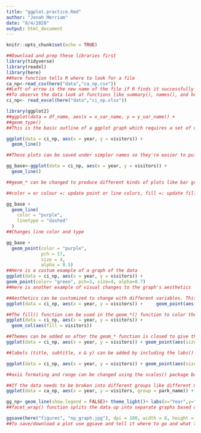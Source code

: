 ```yaml
---
title: "ggplot.practice.Rmd"
author: "Jonah Merriam"
date: "8/4/2020"
output: html_document
---
```


```r
knitr::opts_chunk$set(echo = TRUE)
```

```r
##Download and prep these libraries first
library(tidyverse)
library(readxl)
library(here)
##here function tells R where to look for a file
ca_np<-read_csv(here("data","ca_np.csv"))
##Left of arrow is the new name of the file if R finds it successfully (check the global environment for it)
##To observe the data look at functions like summary(), names(), and head() to get a better idea of the data structure 
ci_np<- read_excel(here("data","ci_np.xlsx"))
```

```r
library(ggplot2)
##ggplot(data = df_name, aes(x = x_var_name, y = y_var_name)) + 
##geom_type()
##This is the basic outline of a ggplot graph which requires a set of data, x &y variables, and the type of graph is determined by the geom_type

ggplot(data = ci_np, aes(x = year, y = visitors)) +
  geom_line()

##These plots can be saved under simpler names so they're easier to pull up

gg_base<-ggplot(data = ci_np, aes(x = year, y = visitors)) +
  geom_line()

##geom_* can be changed to produce different kinds of plots like bar graphs (col) point graphs (point) line graphs (line) ect

```

```r
##color = or colour =: update point or line colors, fill =: update fill color for objects with areas, linetype =: update the line type (dashed, long dash, etc.), pch =: update the point style, size =: update the element size (e.g. of points or line thickness), alpha =: update element opacity (1 = opaque, 0 = transparent)

gg_base +
  geom_line(
    color = "purple",
    linetype = "dashed"
  )
##Changes line color and type

gg_base + 
  geom_point(color = "purple",
             pch = 17,
             size = 4,
             alpha = 0.5)
##Here is a costum example of a graph of the data
ggplot(data = ci_np, aes(x = year, y = visitors)) +
geom_point(color= "green", pch=3, size=4, alpha=0.7)
##Here is another example of visual changes to the graph's aesthetics  

##Aesthetics can be customized to change with different variables. This is done by the function aes() and those variables are found within () and within the geom_* function's () aswell 
ggplot(data = ci_np, aes(x = year, y = visitors)) +     geom_point(aes(size=visitors, color=visitors), alpha = 0.5)

##The fill() function can be used in the geom_*() function to color the differences in the variables into the plot based on a color spectrum
ggplot(data = ci_np, aes(x = year, y = visitors)) + 
  geom_col(aes(fill = visitors))
```

```r
##Themes can be added on after the geom_* function is closed to give the graph a theme() 
ggplot(data = ci_np, aes(x = year, y = visitors)) + geom_point(aes(size=visitors,color=visitors),alpha=0.5)+ theme_minimal()

```

```r
##labels (title, subtitle, x & y) can be added by including the labs() function 

ggplot(data = ci_np, aes(x = year, y = visitors)) + geom_point(aes(size=visitors,color=visitors),alpha=0.5)+ theme_bw()+ labs(x="Year", y="Annual Park Visitors", title="Channel Islands NP Visitation", subtitle = "(1963-2016)")

##axis formating and range can be changed using the scales() package but not exactly sure how
```

```r
##If the data needs to be broken into different groups like different national parks in this case then the group= in the aes() function will separate out the different groups in that collumn 
ggplot(data = ca_np, aes(x = year, y = visitors, group = park_name)) + geom_line()

```

```r
gg_np+ geom_line(show.legend = FALSE)+ theme_light()+ labs(x="Year",y="annual Visitors")+ facet_wrap(~park_name)
##facet_wrap() function splits the data up into separate graphs based on the variable you give it
```

```r
ggsave(here("figures", "np_graph.jpg"), dpi = 180, width = 8, height = 7)
##To save/download a plot use ggsave and tell it where to go and what to call it
```

